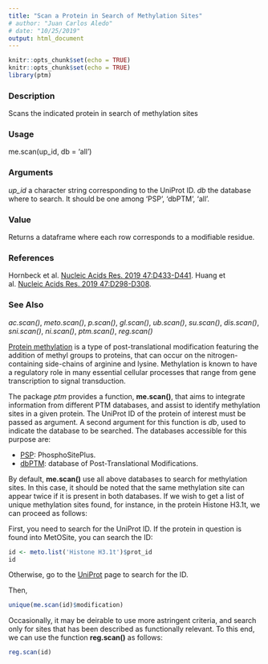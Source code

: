 ```yaml
---
title: "Scan a Protein in Search of Methylation Sites"
# author: "Juan Carlos Aledo"
# date: "10/25/2019"
output: html_document
---
```


```r
knitr::opts_chunk$set(echo = TRUE)
knitr::opts_chunk$set(echo = TRUE)
library(ptm)
```

### Description
Scans the indicated protein in search of methylation sites

### Usage
me.scan(up_id, db = 'all')

### Arguments
_up_id_ a character string corresponding to the UniProt ID.
_db_ the database where to search. It should be one among 'PSP', 'dbPTM', 'all'.

### Value
Returns a dataframe where each row corresponds to a modifiable residue.

### References
Hornbeck et al. [Nucleic Acids Res. 2019 47:D433-D441](https://www.ncbi.nlm.nih.gov/pubmed/30445427).
Huang et al. [Nucleic Acids Res. 2019 47:D298-D308](https://www.ncbi.nlm.nih.gov/pubmed/30418626).

### See Also
_ac.scan()_, _meto.scan()_, _p.scan()_, _gl.scan()_, _ub.scan()_, _su.scan()_, _dis.scan()_, _sni.scan()_, _ni.scan()_, _ptm.scan()_, _reg.scan()_


[Protein methylation](https://www.ncbi.nlm.nih.gov/pubmed/28512349) is a type of post-translational modification featuring the addition of methyl groups to proteins, that can occur on the nitrogen-containing side-chains of arginine and lysine. Methylation is known to have a regulatory role in many essential cellular processes that range from gene transcription to signal transduction.

The package _ptm_ provides a function, **me.scan()**, that aims to integrate information from different PTM databases, and assist to identify methylation sites in a given protein. The UniProt ID of the protein of interest must be passed as argument. A second argument for this function is _db_, used to indicate the database to be searched. The databases accessible for this purpose are:

* [PSP](https://www.phosphosite.org): PhosphoSitePlus.
* [dbPTM](http://dbptm.mbc.nctu.edu.tw): database of Post-Translational Modifications.


By default, **me.scan()** use all above databases to search for methylation sites. In this case, it should be noted that the same methylation site can appear twice if it is present in both databases. If we wish to get a list of unique methylation sites found, for instance,  in the protein Histone H3.1t, we can proceed as follows:

First, you need to search for the UniProt ID. If the protein in question is found into MetOSite, you can search the ID:

```r
id <- meto.list('Histone H3.1t')$prot_id
id
```

Otherwise, go to the [UniProt](https://www.uniprot.org) page to search for the ID.

Then,

```r
unique(me.scan(id)$modification)
```

Occasionally, it may be deirable to use more astringent criteria, and search only for sites that has been described as functionally relevant. To this end, we can use the function **reg.scan()** as follows:

```r
reg.scan(id)
```
